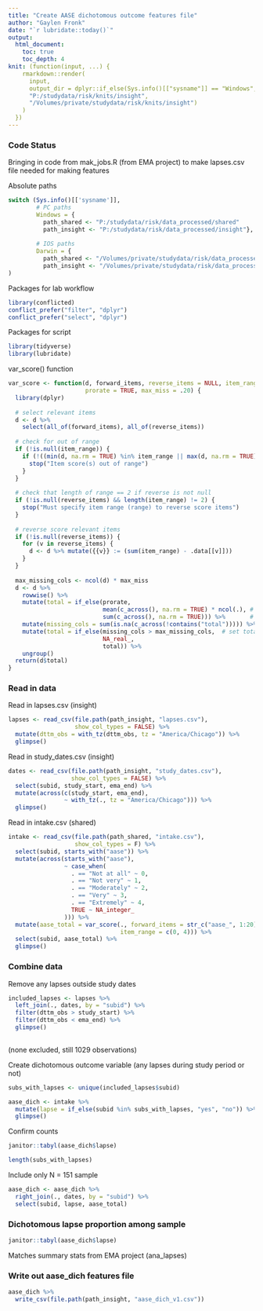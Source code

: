 ```yaml
---
title: "Create AASE dichotomous outcome features file"
author: "Gaylen Fronk"
date: "`r lubridate::today()`"
output: 
  html_document:
    toc: true 
    toc_depth: 4
knit: (function(input, ...) {
    rmarkdown::render(
      input,
      output_dir = dplyr::if_else(Sys.info()[["sysname"]] == "Windows",
      "P:/studydata/risk/knits/insight", 
      "/Volumes/private/studydata/risk/knits/insight")
    )
  })
---
```


### Code Status

Bringing in code from mak_jobs.R (from EMA project) to make lapses.csv file needed for making features

Absolute paths
```r
switch (Sys.info()[['sysname']],
        # PC paths
        Windows = {
          path_shared <- "P:/studydata/risk/data_processed/shared"
          path_insight <- "P:/studydata/risk/data_processed/insight"},
        
        # IOS paths
        Darwin = {
          path_shared <- "/Volumes/private/studydata/risk/data_processed/shared"
          path_insight <- "/Volumes/private/studydata/risk/data_processed/insight"}
)
```

Packages for lab workflow 
```r
library(conflicted) 
conflict_prefer("filter", "dplyr")
conflict_prefer("select", "dplyr")
```


Packages for script
```r
library(tidyverse)
library(lubridate)
```

var_score() function

```r
var_score <- function(d, forward_items, reverse_items = NULL, item_range = NULL, 
                      prorate = TRUE, max_miss = .20) {
  library(dplyr)
  
  # select relevant items
  d <- d %>% 
    select(all_of(forward_items), all_of(reverse_items))
  
  # check for out of range
  if (!is.null(item_range)) {
    if (!((min(d, na.rm = TRUE) %in% item_range || max(d, na.rm = TRUE) %in% item_range))) {
      stop("Item score(s) out of range")
    }
  }
  
  # check that length of range == 2 if reverse is not null
  if (!is.null(reverse_items) && length(item_range) != 2) {
    stop("Must specify item range (range) to reverse score items")
  }
  
  # reverse score relevant items
  if (!is.null(reverse_items)) {
    for (v in reverse_items) {                  
      d <- d %>% mutate({{v}} := (sum(item_range) - .data[[v]]))
    }   
  }
  
  max_missing_cols <- ncol(d) * max_miss
  d <- d %>% 
    rowwise() %>% 
    mutate(total = if_else(prorate,
                           mean(c_across(), na.rm = TRUE) * ncol(.), # if true
                           sum(c_across(), na.rm = TRUE))) %>%       # if false
    mutate(missing_cols = sum(is.na(c_across(!contains("total"))))) %>% # count miss cols excluding total
    mutate(total = if_else(missing_cols > max_missing_cols,  # set total to NA if too many missing
                           NA_real_,
                           total)) %>% 
    ungroup()
  return(d$total)
}
```

### Read in data 

Read in lapses.csv (insight)

```r
lapses <- read_csv(file.path(path_insight, "lapses.csv"),
                   show_col_types = FALSE) %>% 
  mutate(dttm_obs = with_tz(dttm_obs, tz = "America/Chicago")) %>% 
  glimpse()
```

Read in study_dates.csv (insight)

```r
dates <- read_csv(file.path(path_insight, "study_dates.csv"),
                  show_col_types = FALSE) %>% 
  select(subid, study_start, ema_end) %>% 
  mutate(across(c(study_start, ema_end), 
                ~ with_tz(., tz = "America/Chicago"))) %>% 
  glimpse()
```

Read in intake.csv (shared)

```r
intake <- read_csv(file.path(path_shared, "intake.csv"), 
                   show_col_types = F) %>% 
  select(subid, starts_with("aase")) %>% 
  mutate(across(starts_with("aase"),
                ~ case_when(
                  . == "Not at all" ~ 0,
                  . == "Not very" ~ 1,
                  . == "Moderately" ~ 2,
                  . == "Very" ~ 3,
                  . == "Extremely" ~ 4,
                  TRUE ~ NA_integer_
                ))) %>% 
  mutate(aase_total = var_score(., forward_items = str_c("aase_", 1:20),
                                item_range = c(0, 4))) %>% 
  select(subid, aase_total) %>% 
  glimpse()
```

### Combine data

Remove any lapses outside study dates

```r
included_lapses <- lapses %>% 
  left_join(., dates, by = "subid") %>% 
  filter(dttm_obs > study_start) %>% 
  filter(dttm_obs < ema_end) %>% 
  glimpse()
  
```
(none excluded, still 1029 observations)

Create dichotomous outcome variable (any lapses during study period or not)

```r
subs_with_lapses <- unique(included_lapses$subid)

aase_dich <- intake %>% 
  mutate(lapse = if_else(subid %in% subs_with_lapses, "yes", "no")) %>% 
  glimpse()
```

Confirm counts

```r
janitor::tabyl(aase_dich$lapse)

length(subs_with_lapses)
```

Include only N = 151 sample

```r
aase_dich <- aase_dich %>% 
  right_join(., dates, by = "subid") %>% 
  select(subid, lapse, aase_total)
```

### Dichotomous lapse proportion among sample

```r
janitor::tabyl(aase_dich$lapse)
```
Matches summary stats from EMA project (ana_lapses)

### Write out aase_dich features file

```r
aase_dich %>% 
  write_csv(file.path(path_insight, "aase_dich_v1.csv"))
```



